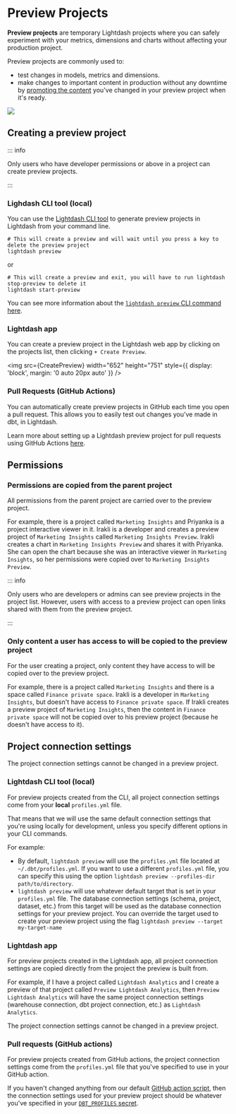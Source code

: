 
# Preview Projects

**Preview projects** are temporary Lightdash projects where you can safely experiment with your metrics, dimensions and charts without affecting your production project. 

Preview projects are commonly used to:
- test changes in models, metrics and dimensions.
- make changes to important content in production without any downtime by [promoting the content](/guides/how-to-promote-content) you've changed in your preview project when it's ready.

<a href="https://www.loom.com/share/fddc9adab0694f60a85d0a48d67469be">
  <img src="https://cdn.loom.com/sessions/thumbnails/fddc9adab0694f60a85d0a48d67469be-with-play.gif" />
</a>

## Creating a preview project

::: info

Only users who have developer permissions or above in a project can create preview projects.

:::

### Lighdash CLI tool (local)

You can use the [Lightdash CLI tool](/guides/cli/how-to-install-the-lightdash-cli) to generate preview projects in Lightdash from your command line. 

```shell
# This will create a preview and will wait until you press a key to delete the preview project
lightdash preview
```

or

```shell
# This will create a preview and exit, you will have to run lightdash stop-preview to delete it
lightdash start-preview
```

You can see more information about the [`lightdash preview` CLI command here](/references/lightdash-cli#lightdash-preview).

### Lightdash app

You can create a preview project in the Lightdash web app by clicking on the projects list, then clicking `+ Create Preview`. 

<img
  src={CreatePreview}
  width="652"
  height="751"
  style={{ display: 'block', margin: '0 auto 20px auto' }}
/>

### Pull Requests (GitHub Actions)

You can automatically create preview projects in GitHub each time you open a pull request. This allows you to easily test out changes you've made in dbt, in Lightdash. 

Learn more about setting up a Lightdash preview project for pull requests using GitHub Actions [here](/guides/cli/how-to-use-lightdash-preview#set-up-developer-previews-on-your-pull-requests).

## Permissions

### Permissions are copied from the parent project

All permissions from the parent project are carried over to the preview project.

For example, there is a project called `Marketing Insights` and Priyanka is a project interactive viewer in it. Irakli is a developer and creates a preview project of `Marketing Insights` called `Marketing Insights Preview`. Irakli creates a chart in `Marketing Insights Preview` and shares it with Priyanka. She can open the chart because she was an interactive viewer in `Marketing Insights`, so her permissions were copied over to `Marketing Insights Preview`. 

::: info

Only users who are developers or admins can see preview projects in the project list. However, users with access to a preview project can open links shared with them from the preview project.

:::

### Only content a user has access to will be copied to the preview project

For the user creating a project, only content they have access to will be copied over to the preview project.

For example, there is a project called `Marketing Insights` and there is a space called `Finance private space`. Irakli is a developer in `Marketing Insights`, but doesn't have access to `Finance private space`. If Irakli creates a preview project of `Marketing Insights`, then the content in `Finance private space` will not be copied over to his preview project (because he doesn't have access to it). 

## Project connection settings 

The project connection settings cannot be changed in a preview project.

### Lightdash CLI tool (local)

For preview projects created from the CLI, all project connection settings come from your **local** `profiles.yml` file. 

That means that we will use the same default connection settings that you're using locally for development, unless you specify different options in your CLI commands. 

For example:
- By default, `lightdash preview` will use the `profiles.yml` file located at `~/.dbt/profiles.yml`. If you want to use a different `profiles.yml` file, you can specify this using the option `lightdash preview --profiles-dir path/to/directory`.  
- `lightdash preview` will use whatever default target that is set in your `profiles.yml` file. The database connection settings (schema, project, dataset, etc.) from this target will be used as the database connection settings for your preview project. You can override the target used to create your preview project using the flag `lightdash preview --target my-target-name`  

### Lightdash app

For preview projects created in the Lightdash app, all project connection settings are copied directly from the project the preview is built from. 

For example, if I have a project called `Lightdash Analytics` and I create a preview of that project called `Preview Lightdash Analytics`, then `Preview Lightdash Analytics` will have the same project connection settings (warehouse connection, dbt project connection, etc.) as `Lightdash Analytics`.

The project connection settings cannot be changed in a preview project.

### Pull requests (GitHub actions) 

For preview projects created from GitHub actions, the project connection settings come from the `profiles.yml` file that you've specified to use in your GitHub action. 

If you haven't changed anything from our default [GitHub action script](https://github.com/lightdash/cli-actions/blob/main/start-preview.yml), then the connection settings used for your preview project should be whatever you've specified in your [`DBT_PROFILES` secret](/guides/cli/how-to-use-lightdash-preview#dbt_profiles).


